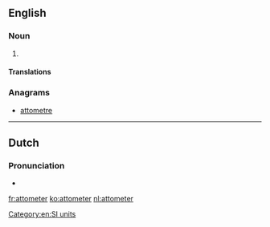 ==English==

===Noun===
{{en-noun}}

# {{alternative spelling of|attometre|from=US|lang=en}}

====Translations====
{{trans-see|attometre}}

===Anagrams===
* [[attometre#English|attometre]]

[[Category:en:SI units]]

----

==Dutch==

===Pronunciation===
* {{audio|Nl-attometer.ogg|Audio}}
{{no entry|[[Appendix:SI units]]|lang=nl}}

[[fr:attometer]]
[[ko:attometer]]
[[nl:attometer]]